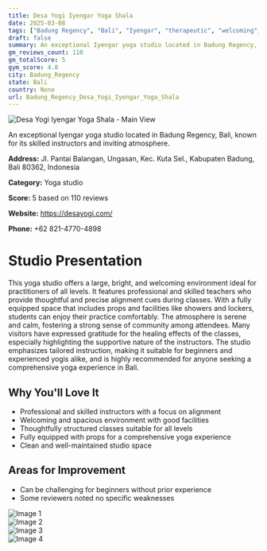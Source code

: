 ```yaml
---
title: Desa Yogi Iyengar Yoga Shala
date: 2025-03-08
tags: ["Badung Regency", "Bali", "Iyengar", "therapeutic", "welcoming", "professional", "Badung Regency"]  
draft: false
summary: An exceptional Iyengar yoga studio located in Badung Regency, Bali, known for its skilled instructors and inviting atmosphere.
gm_reviews_count: 110
gm_totalScore: 5
gym_score: 4.8
city: Badung_Regency
state: Bali
country: None
url: Badung_Regency_Desa_Yogi_Iyengar_Yoga_Shala
---
```


<div className="aspect-[16/9] relative my-8">
  <img 
    src="https://lh5.googleusercontent.com/p/AF1QipPKbFp9NhKaNy6jltH6aaJBS0SL0Tjz5JtcMFYG=w1920-h1080-k-no"
    alt="Desa Yogi Iyengar Yoga Shala - Main View"
    className="object-cover absolute inset-0 w-full h-full rounded-lg"
  />
</div>

An exceptional Iyengar yoga studio located in Badung Regency, Bali, known for its skilled instructors and inviting atmosphere.

**Address:** Jl. Pantai Balangan, Ungasan, Kec. Kuta Sel., Kabupaten Badung, Bali 80362, Indonesia

**Category:** Yoga studio

**Score:** 5 based on 110 reviews

**Website:** https://desayogi.com/

**Phone:** +62 821-4770-4898

# Studio Presentation

This yoga studio offers a large, bright, and welcoming environment ideal for practitioners of all levels. It features professional and skilled teachers who provide thoughtful and precise alignment cues during classes. With a fully equipped space that includes props and facilities like showers and lockers, students can enjoy their practice comfortably. The atmosphere is serene and calm, fostering a strong sense of community among attendees. Many visitors have expressed gratitude for the healing effects of the classes, especially highlighting the supportive nature of the instructors. The studio emphasizes tailored instruction, making it suitable for beginners and experienced yogis alike, and is highly recommended for anyone seeking a comprehensive yoga experience in Bali.



## Why You'll Love It

- Professional and skilled instructors with a focus on alignment
- Welcoming and spacious environment with good facilities
- Thoughtfully structured classes suitable for all levels
- Fully equipped with props for a comprehensive yoga experience
- Clean and well-maintained studio space

## Areas for Improvement

- Can be challenging for beginners without prior experience
- Some reviewers noted no specific weaknesses

<div className="grid grid-cols-1 xl:grid-cols-2 gap-4 my-8">
<div className="aspect-[4/3] relative"><img src="https://lh3.googleusercontent.com/p/AF1QipPHBQoLh1KLzZ7E6RXPllKwcKUZ3ZjIyT6uGHkp=w1920-h1080-k-no" alt="Image 1" className="object-cover absolute inset-0 w-full h-full rounded-lg" /></div>
<div className="aspect-[4/3] relative"><img src="https://lh5.googleusercontent.com/p/AF1QipMozdTGERh6O-K53lLimr1lCf093iOfjlmDU6_p=w1920-h1080-k-no" alt="Image 2" className="object-cover absolute inset-0 w-full h-full rounded-lg" /></div>
<div className="aspect-[4/3] relative"><img src="https://lh5.googleusercontent.com/p/AF1QipOKTgKnSSG1GwOZEnceOdxdgbOn13Z3lofogwUY=w1920-h1080-k-no" alt="Image 3" className="object-cover absolute inset-0 w-full h-full rounded-lg" /></div>
<div className="aspect-[4/3] relative"><img src="https://lh5.googleusercontent.com/p/AF1QipOHz0OmTE_y1SBoG_d1PNLyhoiJk8-7sbNi2xn3=w1920-h1080-k-no" alt="Image 4" className="object-cover absolute inset-0 w-full h-full rounded-lg" /></div>
</div>